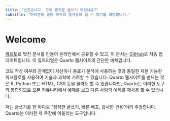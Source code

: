 ```yaml
---
title: "반간습니다. 모두 즐거운 글쓰기 되셨나요?"
subtitle: "여러분의 글이 모두의 즐거움이 될 수 있기를 희망합니다."
---
```


# Welcome

[콰르토](https://quarto.org)로 멋진 문서를 만들어 온라인에서 공유할 수 있고, 이 문서는 [GitHub](http://github.com)로 자동 업데이트됩니다. 이 튜토리얼은 Quarto 웹사이트의 간단한 예제입니다.

코드 작성 여부와 관계없이 자신이나 동료가 분석에 사용하는 것과 동일한 재현 가능한 워크플로를 사용하여 기술과 과학에 기여할 수 있습니다. Quarto 웹사이트를 만드는 것은 R, Python 또는 HTML, CSS 등을 몰라도 할 수 있습니다만, Quarto는 이러한 도구와 통합되므로 오픈 커뮤니티에서 예제를 보고 다른 사람의 예제를 재사용 할 수 있습니다.

저는 글쓰기를 한 마디로 "정직한 글쓰기, 빠른 배포, 감사한 관용"이라 주장합니다. Quarto는 이러한 제 주장에 어울리는 도구입니다.